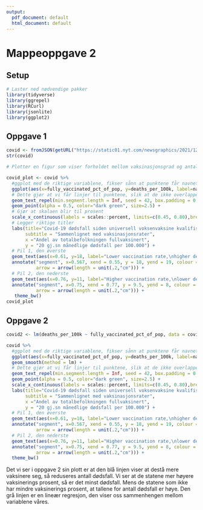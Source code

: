 ```yaml
---
output:
  pdf_document: default
  html_document: default
---
```

# Mappeoppgave 2
## Setup

```r
# Laster ned nødvendige pakker
library(tidyverse)
library(ggrepel)
library(RCurl)
library(jsonlite)
library(ggplot2)
```

## Oppgave 1

```r
covid <- fromJSON(getURL("https://static01.nyt.com/newsgraphics/2021/12/20/us-coronavirus-deaths-2021/ff0adde21623e111d8ce103fedecf7ffc7906264/scatter.json"))
str(covid)

# Plotter en figur som viser forholdet mellom vaksinasjonsgrad og antall døde av Covid-19 i de ulike statene i USA.

covid_plot <- covid %>%
  #ggplot med de riktige variablene, fikser sånn at punktene får navnet til statene
  ggplot(aes(x=fully_vaccinated_pct_of_pop, y=deaths_per_100k, label=name)) + 
  # Dette gjør at vi får linjer til punktene, slik at de ikke overlapper på teksten
  geom_text_repel(min.segment.length = Inf, seed = 42, box.padding = 0.5, size=3) +
  geom_point(alpha = 0.5, color="dark green", size=2.5) +
  # Gjør at skalaen blir til prosent
  scale_x_continuous(labels = scales::percent, limits=c(0.45, 0.80),breaks=seq(0.45, 0.80, by = 0.05))+
  # Legger riktige titler
  labs(title="Covid-19 dødsfall siden universell voksenvaksine kvalifisert ",
       subtitle = "Sammenlignet med vaksinasjonsrater",
       x ="Andel av totalbefolkningen fullvaksinert",
       y = "20 gj.sn månedlige dødsfall per 100.000") +
  # Pil 1, den øverste
  geom_text(aes(x=0.61, y=18, label="Lower vaccination rate,\nhigher death rate"), size = 3) +
  annotate("segment", x=0.567, xend = 0.55, y = 18, yend = 19, colour = "black", size=0.5, 
           arrow = arrow(length = unit(.2,"cm"))) +
  # Pil 2, den nederste
  geom_text(aes(x=0.76, y=11, label="Higher vaccination rate,\nlower death rate"), size = 3) +
  annotate("segment", x=0.75, xend = 0.77, y = 9.5, yend = 8, colour = "black", size=0.5, 
           arrow = arrow(length = unit(.2,"cm"))) +
   theme_bw()
covid_plot 
```

## Oppgave 2

```r
covid2 <- lm(deaths_per_100k ~ fully_vaccinated_pct_of_pop, data = covid) 

covid %>%
  #ggplot med de riktige variablene, fikser sånn at punktene får navnet til statene
  ggplot(aes(x=fully_vaccinated_pct_of_pop, y=deaths_per_100k, label=name)) + 
  geom_smooth(method = lm) +
  # Dette gjør at vi får linjer til punktene, slik at de ikke overlapper på teksten
  geom_text_repel(min.segment.length = Inf, seed = 42, box.padding = 0.5, size=3) +
  geom_point(alpha = 0.5, color="dark green", size=2.5) +
  scale_x_continuous(labels = scales::percent, limits=c(0.45, 0.80),breaks=seq(0.45, 0.80, by = 0.05))+
  labs(title="Covid-19 dødsfall siden universell voksenvaksine kvalifisert ",
       subtitle = "Sammenlignet med vaksinasjonsrater",
       x ="Andel av totalbefolkningen fullvaksinert",
       y = "20 gj.sn månedlige dødsfall per 100.000") +
  # Pil 1, den øverste
  geom_text(aes(x=0.61, y=18, label="Lower vaccination rate,\nhigher death rate"), size = 3) +
  annotate("segment", x=0.567, xend = 0.55, y = 18, yend = 19, colour = "black", size=0.5, 
           arrow = arrow(length = unit(.2,"cm"))) +
  # Pil 2, den nederste
  geom_text(aes(x=0.76, y=11, label="Higher vaccination rate,\nlower death rate"), size = 3) +
  annotate("segment", x=0.75, xend = 0.77, y = 9.5, yend = 8, colour = "black", size=0.5, 
           arrow = arrow(length = unit(.2,"cm"))) +
  theme_bw()
```

Det vi ser i oppgave 2 sin plott er at den blå linjen viser at destå mere vaksinere seg, så reduseres antall dødsfall. Vi ser at de statene mer høyere vaksinerings prosent, så er det minst dødsfall. Mens de statene som ikke har mindre vaksinerings prosent, at tallene for antall dødsfall er høye. 
Den grå linjen er en lineær regresjon, den viser oss sammenhengen mellom variablene våres. 
